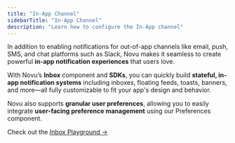 ```yaml
---
title: "In-App Channel"
sidebarTitle: "In-App Channel"
description: "Learn how to configure the In-App channel"
---
```


In addition to enabling notifications for out-of-app channels like email, push, SMS, and chat platforms such as Slack, Novu makes it seamless to create powerful **in-app notification experiences** that users love.

With Novu’s **Inbox** component and **SDKs**, you can quickly build **stateful, in-app notification systems** including inboxes, floating feeds, toasts, banners, and more—all fully customizable to fit your app's design and behavior. 

Novu also supports **granular user preferences**, allowing you to easily integrate **user-facing preference management** using our Preferences component.

Check out the [Inbox Playground →](https://inbox.novu.co)